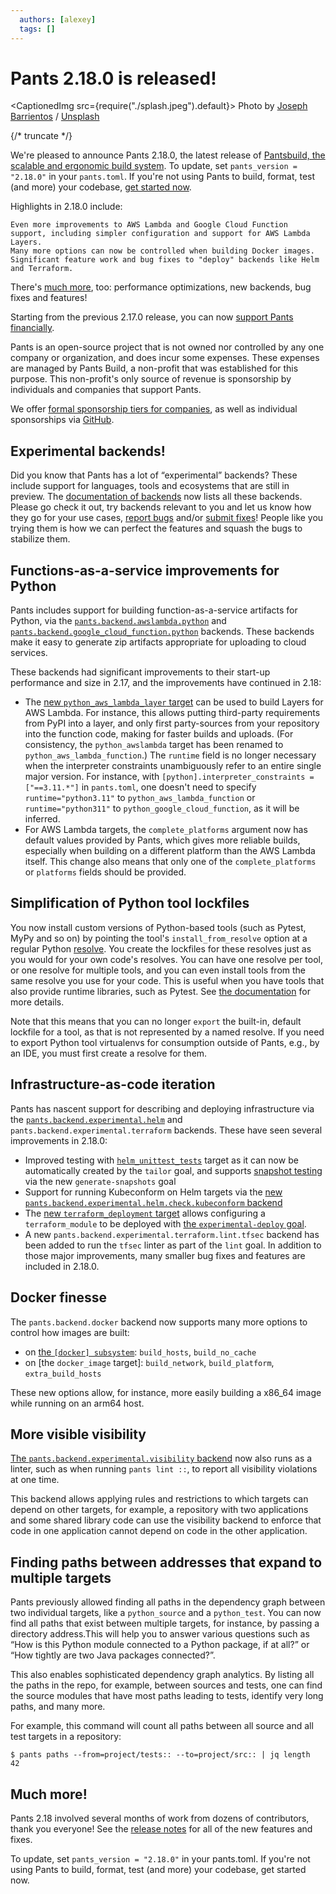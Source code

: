 ```yaml
---
  authors: [alexey]
  tags: []
---
```


# Pants 2.18.0 is released!

<CaptionedImg src={require("./splash.jpeg").default}>
  Photo by [Joseph
  Barrientos](https://unsplash.com/@jbcreate_?utm_source=ghost&utm_medium=referral&utm_campaign=api-credit)
  /
  [Unsplash](https://unsplash.com/?utm_source=ghost&utm_medium=referral&utm_campaign=api-credit)
</CaptionedImg>

{/* truncate */}

We're pleased to announce Pants 2.18.0, the latest release of [Pantsbuild, the scalable and ergonomic build system](https://www.pantsbuild.org/).
To update, set `pants_version = "2.18.0"` in your `pants.toml`. If you're not using Pants to build, format, test (and more) your codebase, [get started now](https://www.pantsbuild.org/docs/getting-started).

Highlights in 2.18.0 include:

    Even more improvements to AWS Lambda and Google Cloud Function support, including simpler configuration and support for AWS Lambda Layers.
    Many more options can now be controlled when building Docker images.
    Significant feature work and bug fixes to "deploy" backends like Helm and Terraform.

There's [much more](https://github.com/pantsbuild/pants/blob/2.18.x/src/python/pants/notes/2.18.x.md), too: performance optimizations, new backends, bug fixes and features!

Starting from the previous 2.17.0 release, you can now [support Pants financially](https://www.pantsbuild.org/docs/sponsorship).

Pants is an open-source project that is not owned nor controlled by any one company or organization, and does incur some expenses. These expenses are managed by Pants Build, a non-profit that was established for this purpose. This non-profit's only source of revenue is sponsorship by individuals and companies that support Pants.

We offer [formal sponsorship tiers for companies](https://www.pantsbuild.org/docs/sponsorship), as well as individual sponsorships via [GitHub](https://github.com/sponsors/pantsbuild).

## Experimental backends!

Did you know that Pants has a lot of “experimental” backends? These include support for languages, tools and ecosystems that are still in preview. The [documentation of backends](https://www.pantsbuild.org/v2.18/docs/enabling-backends) now lists all these backends.
Please go check it out, try backends relevant to you and let us know how they go for your use cases, [report bugs](https://www.pantsbuild.org/v2.18/docs/getting-help) and/or [submit fixes](https://www.pantsbuild.org/v2.18/docs/contributor-overview)! People like you trying them is how we can perfect the features and squash the bugs to stabilize them.

## Functions-as-a-service improvements for Python

Pants includes support for building function-as-a-service artifacts for Python, via the [`pants.backend.awslambda.python`](https://www.pantsbuild.org/v2.18/docs/awslambda-python) and [`pants.backend.google_cloud_function.python`](https://www.pantsbuild.org/v2.18/docs/google-cloud-function-python) backends. These backends make it easy to generate zip artifacts appropriate for uploading to cloud services.

These backends had significant improvements to their start-up performance and size in 2.17, and the improvements have continued in 2.18:

- The [new `python_aws_lambda_layer` target](https://www.pantsbuild.org/v2.18/docs/awslambda-python#building-a-lambda-layer) can be used to build Layers for AWS Lambda. For instance, this allows putting third-party requirements from PyPI into a layer, and only first party-sources from your repository into the function code, making for faster builds and uploads. (For consistency, the `python_awslambda` target has been renamed to `python_aws_lambda_function`.)
  The `runtime` field is no longer necessary when the interpreter constraints unambiguously refer to an entire single major version. For instance, with `[python].interpreter_constraints = ["==3.11.*"]` in `pants.toml`, one doesn't need to specify `runtime="python3.11"` to `python_aws_lambda_function` or `runtime="python311"` to `python_google_cloud_function`, as it will be inferred.
- For AWS Lambda targets, the `complete_platforms` argument now has default values provided by Pants, which gives more reliable builds, especially when building on a different platform than the AWS Lambda itself. This change also means that only one of the `complete_platforms` or `platforms` fields should be provided.

## Simplification of Python tool lockfiles

You now install custom versions of Python-based tools (such as Pytest, MyPy and so on) by pointing the tool's `install_from_resolve` option at a regular Python [resolve](https://www.pantsbuild.org/docs/python-lockfiles).
You create the lockfiles for these resolves just as you would for your own code's resolves. You can have one resolve per tool, or one resolve for multiple tools, and you can even install tools from the same resolve you use for your code.
This is useful when you have tools that also provide runtime libraries, such as Pytest.
See [the documentation](https://www.pantsbuild.org/docs/python-lockfiles#lockfiles-for-tools) for more details.

Note that this means that you can no longer `export` the built-in, default lockfile for a tool, as that is not represented by a named resolve. If you need to export Python tool virtualenvs for consumption outside of Pants, e.g., by an IDE, you must first create a resolve for them.

## Infrastructure-as-code iteration

Pants has nascent support for describing and deploying infrastructure via the [`pants.backend.experimental.helm`](https://www.pantsbuild.org/v2.18/docs/helm-overview) and `pants.backend.experimental.terraform` backends. These have seen several improvements in 2.18.0:

- Improved testing with [`helm_unittest_tests`](https://www.pantsbuild.org/v2.18/docs/helm-overview#helm-unit-tests) target as it can now be automatically created by the `tailor` goal, and supports [snapshot testing](https://www.pantsbuild.org/v2.18/docs/helm-overview#snapshot-testing) via the new `generate-snapshots` goal
- Support for running Kubeconform on Helm targets via the [new `pants.backend.experimental.helm.check.kubeconform` backend](https://www.pantsbuild.org/v2.18/docs/helm-kubeconform)
- The [new `terraform_deployment` target](https://www.pantsbuild.org/v2.18/docs/reference-terraform_deployment) allows configuring a `terraform_module` to be deployed with [the `experimental-deploy` goal](https://www.pantsbuild.org/v2.18/docs/reference-experimental-deploy).
- A new `pants.backend.experimental.terraform.lint.tfsec` backend has been added to run the `tfsec` linter as part of the `lint` goal.
  In addition to those major improvements, many smaller bug fixes and features are included in 2.18.0.

## Docker finesse

The `pants.backend.docker` backend now supports many more options to control how images are built:

- on [the `[docker] subsystem`](https://www.pantsbuild.org/v2.18/docs/reference-docker): `build_hosts`, `build_no_cache`
- on [the `docker_image` target]: `build_network`, `build_platform`, `extra_build_hosts`

These new options allow, for instance, more easily building a x86_64 image while running on an arm64 host.

## More visible visibility

[The `pants.backend.experimental.visibility` backend](https://www.pantsbuild.org/v2.18/docs/validating-dependencies) now also runs as a linter, such as when running `pants lint ::`, to report all visibility violations at one time.

This backend allows applying rules and restrictions to which targets can depend on other targets, for example, a repository with two applications and some shared library code can use the visibility backend to enforce that code in one application cannot depend on code in the other application.

## Finding paths between addresses that expand to multiple targets

Pants previously allowed finding all paths in the dependency graph between two individual targets, like a `python_source` and a `python_test`. You can now find all paths that exist between multiple targets, for instance, by passing a directory address.This will help you to answer various questions such as “How is this Python module connected to a Python package, if at all?” or “How tightly are two Java packages connected?”.

This also enables sophisticated dependency graph analytics. By listing all the paths in the repo, for example, between sources and tests, one can find the source modules that have most paths leading to tests, identify very long paths, and many more.

For example, this command will count all paths between all source and all test targets in a repository:

```shell-session
$ pants paths --from=project/tests:: --to=project/src:: | jq length
42
```

## Much more!

Pants 2.18 involved several months of work from dozens of contributors, thank you everyone!
See the [release notes](https://github.com/pantsbuild/pants/blob/2.18.x/src/python/pants/notes/2.18.x.md) for all of the new features and fixes.

To update, set `pants_version = "2.18.0"` in your pants.toml. If you're not using Pants to build, format, test (and more) your codebase, get started now.

